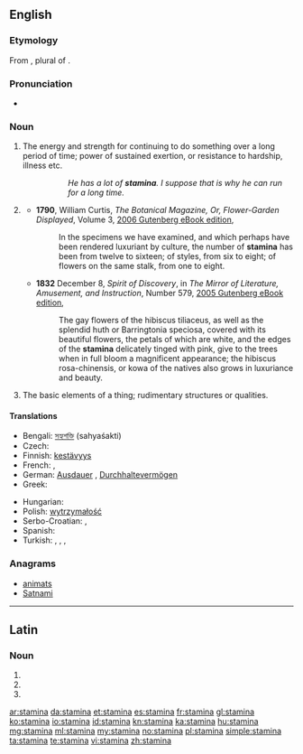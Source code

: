 ==English==

===Etymology===
From {{etyl|la|en}} {{term|stamina|stāmina|lang=la}}, plural of {{term|stamen|stāmen}}.

===Pronunciation===
* {{a|UK}} {{IPA|/ˈstamɪnə/}}

===Noun===
{{en-noun|-}}

# {{uncountable|now considered singular}} The energy and strength for continuing to do something over a long period of time; power of sustained exertion, or resistance to hardship, illness etc.
#:: ''He has a lot of '''stamina'''. I suppose that is why he can run for a long time.''
# {{botany|rare}} {{plural of|stamen}}
#* '''1790''', William Curtis, ''The Botanical Magazine, Or, Flower-Garden Displayed'', Volume 3, [http://www.gutenberg.org/files/17672/17672-h/17672-h.htm 2006 Gutenberg eBook edition],
#*: In the specimens we have examined, and which perhaps have been rendered luxuriant by culture, the number of '''stamina''' has been from twelve to sixteen; of styles, from six to eight; of flowers on the same stalk, from one to eight.
#* '''1832''' December 8, ''Spirit of Discovery'', in ''The Mirror of Literature, Amusement, and Instruction'', Number 579, [http://www.gutenberg.org/files/15536/15536-h/15536-h.htm 2005 Gutenberg eBook edition],
#*: The gay flowers of the hibiscus tiliaceus, as well as the splendid huth or Barringtonia speciosa, covered with its beautiful flowers, the petals of which are white, and the edges of the '''stamina''' delicately tinged with pink, give to the trees when in full bloom a magnificent appearance; the hibiscus rosa-chinensis, or kowa of the natives also grows in luxuriance and beauty.
# {{obsolete|as plural}} The basic elements of a thing; rudimentary structures or qualities.

====Translations====
{{trans-top|power of sustained exertion}}
* Bengali: [[সহ্যশক্তি]] (sahyaśakti)
* Czech: {{t-|cs|výdrž|f}}
* Finnish: [[kestävyys]]
* French: {{t+|fr|endurance|f}}, {{t+|fr|résistance|f}}
* German: [[Ausdauer]] {{f}}, [[Durchhaltevermögen]] {{n}}
* Greek: {{t+|el|αντοχή|f|tr=antochí}}
{{trans-mid}}
* Hungarian: {{t+|hu|kitartás}}
* Polish: [[wytrzymałość]] {{f}}
* Serbo-Croatian: {{t-|sh|stamenost|sc=Latn}}, {{t-|sh|izdržljivost|sc=Latn}}
* Spanish: {{t+|es|resistencia|f}}
* Turkish: {{t-|tr|dayanma gücü}}, {{t+|tr|derman}}, {{t+|tr|hâl}}, {{t+|tr|takat}}
{{trans-bottom}}

===Anagrams===
* [[animats#English|animats]]
* [[Satnami#English|Satnami]]

----

==Latin==

===Noun===
{{la-noun-form|stāmina}}

# {{inflection of|stamen|stāmen|nom|p|lang=la}}
# {{inflection of|stamen|stāmen|acc|p|lang=la}}
# {{inflection of|stamen|stāmen|voc|p|lang=la}}

[[ar:stamina]]
[[da:stamina]]
[[et:stamina]]
[[es:stamina]]
[[fr:stamina]]
[[gl:stamina]]
[[ko:stamina]]
[[io:stamina]]
[[id:stamina]]
[[kn:stamina]]
[[ka:stamina]]
[[hu:stamina]]
[[mg:stamina]]
[[ml:stamina]]
[[my:stamina]]
[[no:stamina]]
[[pl:stamina]]
[[simple:stamina]]
[[ta:stamina]]
[[te:stamina]]
[[vi:stamina]]
[[zh:stamina]]